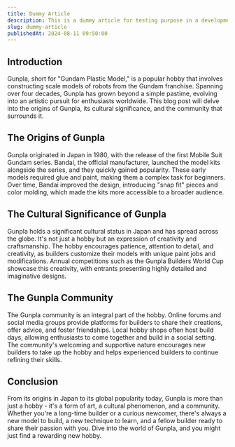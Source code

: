 ```yaml
---
title: Dummy Article
description: This is a dummy article for testing purpose in a development cycle of this site
slug: dummy-article
publishedAt: 2024-08-11 09:50:00
---
```


## Introduction

Gunpla, short for "Gundam Plastic Model," is a popular hobby that involves constructing scale models of robots from the Gundam franchise. Spanning over four decades, Gunpla has grown beyond a simple pastime, evolving into an artistic pursuit for enthusiasts worldwide. This blog post will delve into the origins of Gunpla, its cultural significance, and the community that surrounds it.

## The Origins of Gunpla

Gunpla originated in Japan in 1980, with the release of the first Mobile Suit Gundam series. Bandai, the official manufacturer, launched the model kits alongside the series, and they quickly gained popularity. These early models required glue and paint, making them a complex task for beginners. Over time, Bandai improved the design, introducing "snap fit" pieces and color molding, which made the kits more accessible to a broader audience.

## The Cultural Significance of Gunpla

Gunpla holds a significant cultural status in Japan and has spread across the globe. It's not just a hobby but an expression of creativity and craftsmanship. The hobby encourages patience, attention to detail, and creativity, as builders customize their models with unique paint jobs and modifications. Annual competitions such as the Gunpla Builders World Cup showcase this creativity, with entrants presenting highly detailed and imaginative designs.

## The Gunpla Community

The Gunpla community is an integral part of the hobby. Online forums and social media groups provide platforms for builders to share their creations, offer advice, and foster friendships. Local hobby shops often host build days, allowing enthusiasts to come together and build in a social setting. The community's welcoming and supportive nature encourages new builders to take up the hobby and helps experienced builders to continue refining their skills.

## Conclusion

From its origins in Japan to its global popularity today, Gunpla is more than just a hobby - it's a form of art, a cultural phenomenon, and a community. Whether you're a long-time builder or a curious newcomer, there's always a new model to build, a new technique to learn, and a fellow builder ready to share their passion with you. Dive into the world of Gunpla, and you might just find a rewarding new hobby.
